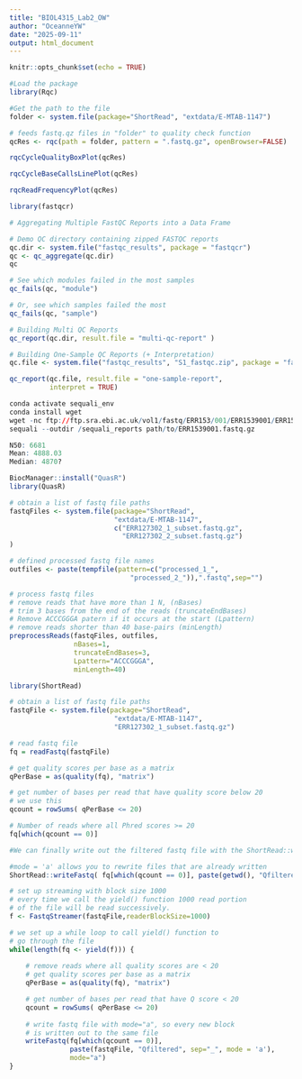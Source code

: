 ```yaml
---
title: "BIOL4315_Lab2_OW"
author: "OceanneYW"
date: "2025-09-11"
output: html_document
---
```


```r
knitr::opts_chunk$set(echo = TRUE)
```

```r
#Load the package
library(Rqc)

#Get the path to the file
folder <- system.file(package="ShortRead", "extdata/E-MTAB-1147")

# feeds fastq.qz files in "folder" to quality check function
qcRes <- rqc(path = folder, pattern = ".fastq.gz", openBrowser=FALSE)
```

```r
rqcCycleQualityBoxPlot(qcRes)
```

```r
rqcCycleBaseCallsLinePlot(qcRes)
```

```r
rqcReadFrequencyPlot(qcRes)
```
```r
library(fastqcr)

# Aggregating Multiple FastQC Reports into a Data Frame 

# Demo QC directory containing zipped FASTQC reports
qc.dir <- system.file("fastqc_results", package = "fastqcr")
qc <- qc_aggregate(qc.dir)
qc
```

```r
# See which modules failed in the most samples
qc_fails(qc, "module")

# Or, see which samples failed the most
qc_fails(qc, "sample")

# Building Multi QC Reports
qc_report(qc.dir, result.file = "multi-qc-report" )

# Building One-Sample QC Reports (+ Interpretation)
qc.file <- system.file("fastqc_results", "S1_fastqc.zip", package = "fastqcr")
```

```r
qc_report(qc.file, result.file = "one-sample-report",
          interpret = TRUE)
```

```r
conda activate sequali_env
conda install wget
wget -nc ftp://ftp.sra.ebi.ac.uk/vol1/fastq/ERR153/001/ERR1539001/ERR1539001.fastq.gz
sequali --outdir /sequali_reports path/to/ERR1539001.fastq.gz
```

```r
N50: 6681
Mean: 4888.03
Median: 4870?


```

```r
BiocManager::install("QuasR")
library(QuasR)

# obtain a list of fastq file paths
fastqFiles <- system.file(package="ShortRead",
                          "extdata/E-MTAB-1147",
                          c("ERR127302_1_subset.fastq.gz",
                            "ERR127302_2_subset.fastq.gz")
)

# defined processed fastq file names
outfiles <- paste(tempfile(pattern=c("processed_1_",
                              "processed_2_")),".fastq",sep="")

# process fastq files
# remove reads that have more than 1 N, (nBases)
# trim 3 bases from the end of the reads (truncateEndBases)
# Remove ACCCGGGA patern if it occurs at the start (Lpattern)
# remove reads shorter than 40 base-pairs (minLength)
preprocessReads(fastqFiles, outfiles, 
                nBases=1,
                truncateEndBases=3,
                Lpattern="ACCCGGGA",
                minLength=40)
```

```r
library(ShortRead)

# obtain a list of fastq file paths
fastqFile <- system.file(package="ShortRead",
                          "extdata/E-MTAB-1147",
                          "ERR127302_1_subset.fastq.gz")

# read fastq file
fq = readFastq(fastqFile)

# get quality scores per base as a matrix
qPerBase = as(quality(fq), "matrix")

# get number of bases per read that have quality score below 20
# we use this
qcount = rowSums( qPerBase <= 20) 

# Number of reads where all Phred scores >= 20
fq[which(qcount == 0)]

#We can finally write out the filtered fastq file with the ShortRead::writeFastq() function

#mode = 'a' allows you to rewrite files that are already written
ShortRead::writeFastq( fq[which(qcount == 0)], paste(getwd(), "Qfiltered3.fastq", sep="/"), mode = 'a') 

# set up streaming with block size 1000
# every time we call the yield() function 1000 read portion
# of the file will be read successively. 
f <- FastqStreamer(fastqFile,readerBlockSize=1000) 

# we set up a while loop to call yield() function to
# go through the file
while(length(fq <- yield(f))) {
  
    # remove reads where all quality scores are < 20 
    # get quality scores per base as a matrix
    qPerBase = as(quality(fq), "matrix")

    # get number of bases per read that have Q score < 20
    qcount = rowSums( qPerBase <= 20) 
 
    # write fastq file with mode="a", so every new block
    # is written out to the same file
    writeFastq(fq[which(qcount == 0)], 
               paste(fastqFile, "Qfiltered", sep="_", mode = 'a'), 
               mode="a")
}

```